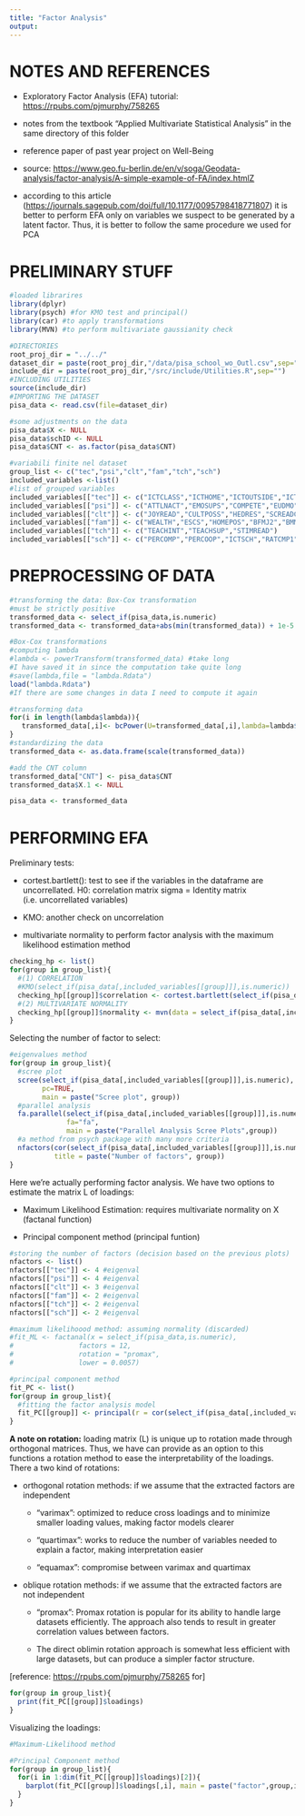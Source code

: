 ```yaml
---
title: "Factor Analysis"
output: 
---
```


# NOTES AND REFERENCES

-   Exploratory Factor Analysis (EFA) tutorial: <https://rpubs.com/pjmurphy/758265>

-   notes from the textbook "Applied Multivariate Statistical Analysis" in the same directory of this folder

-   reference paper of past year project on Well-Being

-   source: <https://www.geo.fu-berlin.de/en/v/soga/Geodata-analysis/factor-analysis/A-simple-example-of-FA/index.htmlZ>

-   according to this article (<https://journals.sagepub.com/doi/full/10.1177/0095798418771807>) it is better to perform EFA only on variables we suspect to be generated by a latent factor. Thus, it is better to follow the same procedure we used for PCA

# PRELIMINARY STUFF

```r
#loaded librarires
library(dplyr)
library(psych) #for KMO test and principal()
library(car) #to apply transformations
library(MVN) #to perform multivariate gaussianity check
```

```r
#DIRECTORIES
root_proj_dir = "../../"
dataset_dir = paste(root_proj_dir,"/data/pisa_school_wo_Outl.csv",sep="")
include_dir = paste(root_proj_dir,"/src/include/Utilities.R",sep="")
#INCLUDING UTILITIES
source(include_dir)
#IMPORTING THE DATASET
pisa_data <- read.csv(file=dataset_dir)
```

```r
#some adjustments on the data
pisa_data$X <- NULL
pisa_data$schID <- NULL
pisa_data$CNT <- as.factor(pisa_data$CNT)
```

```r
#variabili finite nel dataset
group_list <- c("tec","psi","clt","fam","tch","sch")
included_variables <-list()
#list of grouped variables
included_variables[["tec"]] <- c("ICTCLASS","ICTHOME","ICTOUTSIDE","ICTRES","AUTICT","COMPICT","INTICT","ENTUSE","HOMESCH","USESCH")
included_variables[["psi"]] <- c("ATTLNACT","EMOSUPS","COMPETE","EUDMO","GFOFAIL","SWBP","RESILIENCE","BELONG","BEINGBULLIED","PERFEED")
included_variables[["clt"]] <- c("JOYREAD","CULTPOSS","HEDRES","SCREADCOMP","LMINS","MMINS")
included_variables[["fam"]] <- c("WEALTH","ESCS","HOMEPOS","BFMJ2","BMMJ1","HISCED","HISEI")
included_variables[["tch"]] <- c("TEACHINT","TEACHSUP","STIMREAD")
included_variables[["sch"]] <- c("PERCOMP","PERCOOP","ICTSCH","RATCMP1")
```

# PREPROCESSING OF DATA

```r
#transforming the data: Box-Cox transformation
#must be strictly positive 
transformed_data <- select_if(pisa_data,is.numeric)
transformed_data <- transformed_data+abs(min(transformed_data)) + 1e-5 #1e-5 epsilon per ottenere disuguaglianza stretta

#Box-Cox transformations
#computing lambda
#lambda <- powerTransform(transformed_data) #take long
#I have saved it in since the computation take quite long
#save(lambda,file = "lambda.Rdata")
load("lambda.Rdata") 
#If there are some changes in data I need to compute it again

#transforming data
for(i in length(lambda$lambda)){
   transformed_data[,i]<- bcPower(U=transformed_data[,i],lambda=lambda$lambda[i])
}
#standardizing the data
transformed_data <- as.data.frame(scale(transformed_data))

#add the CNT column
transformed_data["CNT"] <- pisa_data$CNT
transformed_data$X.1 <- NULL

pisa_data <- transformed_data
```

# PERFORMING EFA

Preliminary tests:

-   cortest.bartlett(): test to see if the variables in the dataframe are uncorrellated. H0: correlation matrix sigma = Identity matrix (i.e. uncorrellated variables)

-   KMO: another check on uncorrelation

-   multivariate normality to perform factor analysis with the maximum likelihood estimation method

```r
checking_hp <- list()
for(group in group_list){
  #(1) CORRELATION
  #KMO(select_if(pisa_data[,included_variables[[group]]],is.numeric))
  checking_hp[[group]]$correlation <- cortest.bartlett(select_if(pisa_data[,included_variables[[group]]],is.numeric))
  #(2) MULTIVARIATE NORMALITY
  checking_hp[[group]]$normality <- mvn(data = select_if(pisa_data[,included_variables[[group]]],is.numeric), mvnTest = "hz",univariateTest = "SW")
}
```

Selecting the number of factor to select:

```r
#eigenvalues method
for(group in group_list){
  #scree plot
  scree(select_if(pisa_data[,included_variables[[group]]],is.numeric), 
        pc=TRUE, 
        main = paste("Scree plot", group))
  #parallel analysis
  fa.parallel(select_if(pisa_data[,included_variables[[group]]],is.numeric), 
              fa="fa", 
              main = paste("Parallel Analysis Scree Plots",group))
  #a method from psych package with many more criteria
  nfactors(cor(select_if(pisa_data[,included_variables[[group]]],is.numeric)),
           title = paste("Number of factors", group))
}
```

Here we're actually performing factor analysis. We have two options to estimate the matrix L of loadings:

-   Maximum Likelihood Estimation: requires multivariate normality on X (factanal function)

-   Principal component method (principal funtion)

```r
#storing the number of factors (decision based on the previous plots)
nfactors <- list()
nfactors[["tec"]] <- 4 #eigenval
nfactors[["psi"]] <- 4 #eigenval
nfactors[["clt"]] <- 3 #eigenval
nfactors[["fam"]] <- 2 #eigenval
nfactors[["tch"]] <- 2 #eigenval
nfactors[["sch"]] <- 2 #eigenval
```

```r
#maximum likelihoood method: assuming normality (discarded)
#fit_ML <- factanal(x = select_if(pisa_data,is.numeric), 
#                factors = 12, 
#                rotation = "promax",
#                lower = 0.0057)

#principal component method
fit_PC <- list()
for(group in group_list){
  #fitting the factor analysis model
  fit_PC[[group]] <- principal(r = cor(select_if(pisa_data[,included_variables[[group]]],is.numeric)), nfactors = nfactors[[group]], rotate = "promax")
}
```

**A note on rotation:** loading matrix (L) is unique up to rotation made through orthogonal matrices. Thus, we have can provide as an option to this functions a rotation method to ease the interpretability of the loadings. There a two kind of rotations:

-   orthogonal rotation methods: if we assume that the extracted factors are independent

    -   "varimax": optimized to reduce cross loadings and to minimize smaller loading values, making factor models clearer

    -   "quartimax": works to reduce the number of variables needed to explain a factor, making interpretation easier

    -   "equamax": compromise between varimax and quartimax

-   oblique rotation methods: if we assume that the extracted factors are not independent

    -   "promax": Promax rotation is popular for its ability to handle large datasets efficiently. The approach also tends to result in greater correlation values between factors.

    -   The direct oblimin rotation approach is somewhat less efficient with large datasets, but can produce a simpler factor structure.

[reference: <https://rpubs.com/pjmurphy/758265> for]

```r
for(group in group_list){
  print(fit_PC[[group]]$loadings)
}
```

Visualizing the loadings:

```r
#Maximum-Likelihood method

#Principal Component method
for(group in group_list){
  for(i in 1:dim(fit_PC[[group]]$loadings)[2]){
    barplot(fit_PC[[group]]$loadings[,i], main = paste("factor",group,i),las=2,cex.names=0.7)
  }
}
```
